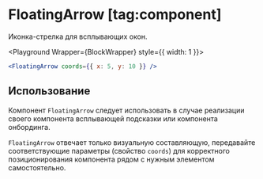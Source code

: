 <Overview>

# FloatingArrow [tag:component]

Иконка-стрелка для всплывающих окон.

</Overview>


<Playground Wrapper={BlockWrapper} style={{ width: 1 }}>
  ```jsx
  <FloatingArrow coords={{ x: 5, y: 10 }} />
  ```
</Playground>

## Использование

Компонент `FloatingArrow` следует использовать в случае реализации своего компонента всплывающей подсказки или
компонента онбординга.

`FloatingArrow` отвечает только визуальную составляющую, передавайте соответствующие параметры (свойство `coords`) для
корректного позиционирования компонента рядом с нужным элементом самостоятельно.
